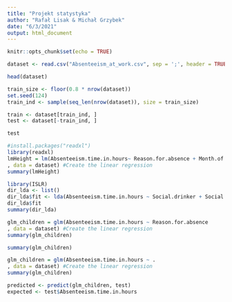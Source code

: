 ```yaml
---
title: "Projekt statystyka"
author: "Rafał Lisak & Michał Grzybek"
date: "6/3/2021"
output: html_document
---
```


```r
knitr::opts_chunk$set(echo = TRUE)
```

```r
dataset <- read.csv("Absenteeism_at_work.csv", sep = ';', header = TRUE)
```

```r
head(dataset)
```

```r

train_size <- floor(0.8 * nrow(dataset))
set.seed(124)
train_ind <- sample(seq_len(nrow(dataset)), size = train_size)

train <- dataset[train_ind, ]
test <- dataset[-train_ind, ]
```

```r
test
```

```r
#install.packages("readxl")
library(readxl)
lmHeight = lm(Absenteeism.time.in.hours~ Reason.for.absence + Month.of.absence + Age + Disciplinary.failure + Education + Son
, data = dataset) #Create the linear regression
summary(lmHeight)
```

```r
library(ISLR)
dir_lda <- list()
dir_lda$fit <- lda(Absenteeism.time.in.hours ~ Social.drinker + Social.smoker, data = dataset, subset=train_ind)
dir_lda$fit
summary(dir_lda)
```

```r
glm_children = glm(Absenteeism.time.in.hours ~ Reason.for.absence
, data = dataset) #Create the linear regression
summary(glm_children)
```
```r
summary(glm_children)
```

```r
glm_children = glm(Absenteeism.time.in.hours ~ .
, data = dataset) #Create the linear regression
summary(glm_children)
```


```r
predicted <- predict(glm_children, test)
expected <- test$Absenteeism.time.in.hours

```
